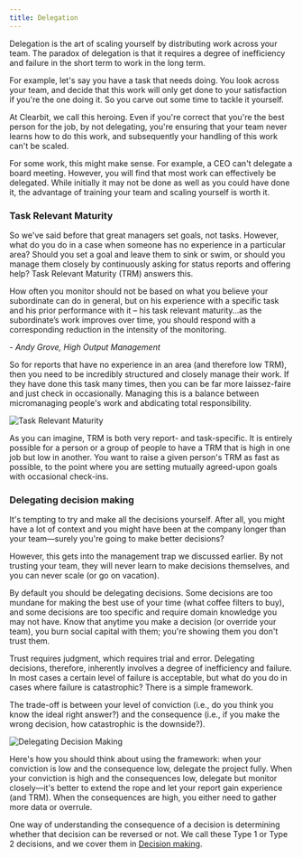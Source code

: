 ```yaml
---
title: Delegation
---
```



<Podcast code="6299827" />

Delegation is the art of scaling yourself by distributing work across your team. The paradox of delegation is that it requires a degree of inefficiency and failure in the short term to work in the long term.

For example, let's say you have a task that needs doing. You look across your team, and decide that this work will only get done to your satisfaction if you're the one doing it. So you carve out some time to tackle it yourself.

At Clearbit, we call this heroing. Even if you're correct that you're the best person for the job, by not delegating, you're ensuring that your team never learns how to do this work, and subsequently your handling of this work can't be scaled.

For some work, this might make sense. For example, a CEO can't delegate a board meeting. However, you will find that most work can effectively be delegated. While initially it may not be done as well as you could have done it, the advantage of training your team and scaling yourself is worth it.

### Task Relevant Maturity

So we've said before that great managers set goals, not tasks. However, what do you do in a case when someone has no experience in a particular area? Should you set a goal and leave them to sink or swim, or should you manage them closely by continuously asking for status reports and offering help? Task Relevant Maturity (TRM) answers this.

<Callout emoji="🗣">
How often you monitor should not be based on what you believe your subordinate can do in general, but on his experience with a specific task and his prior performance with it – his task relevant maturity…as the subordinate’s work improves over time, you should respond with a corresponding reduction in the intensity of the monitoring.

*- Andy Grove, High Output Management*
</Callout>

So for reports that have no experience in an area (and therefore low TRM), then you need to be incredibly structured and closely manage their work. If they have done this task many times, then you can be far more laissez-faire and just check in occasionally. Managing this is a balance between micromanaging people's work and abdicating total responsibility.

![Task Relevant Maturity](/chapters/creating-and-achieving-goals/task-relevant-maturity.png)

As you can imagine, TRM is both very report- and task-specific. It is entirely possible for a person or a group of people to have a TRM that is high in one job but low in another. You want to raise a given person's TRM as fast as possible, to the point where you are setting mutually agreed-upon goals with occasional check-ins.

### Delegating decision making

It's tempting to try and make all the decisions yourself. After all, you might have a lot of context and you might have been at the company longer than your team—surely you're going to make better decisions?

However, this gets into the management trap we discussed earlier. By not trusting your team, they will never learn to make decisions themselves, and you can never scale (or go on vacation).

By default you should be delegating decisions. Some decisions are too mundane for making the best use of your time (what coffee filters to buy), and some decisions are too specific and require domain knowledge you may not have. Know that anytime you make a decision (or override your team), you burn social capital with them; you're showing them you don't trust them.

Trust requires judgment, which requires trial and error. Delegating decisions, therefore, inherently involves a degree of inefficiency and failure. In most cases a certain level of failure is acceptable, but what do you do in cases where failure is catastrophic? There is a simple framework.

The trade-off is between your level of conviction (i.e., do you think you know the ideal right answer?) and the consequence (i.e., if you make the wrong decision, how catastrophic is the downside?).

![Delegating Decision Making](/chapters/creating-and-achieving-goals/delegating-decision-making.png)

Here's how you should think about using the framework: when your conviction is low and the consequence low, delegate the project fully. When your conviction is high and the consequences low, delegate but monitor closely—it's better to extend the rope and let your report gain experience (and TRM). When the consequences are high, you either need to gather more data or overrule.

One way of understanding the consequence of a decision is determining whether that decision can be reversed or not. We call these Type 1 or Type 2 decisions, and we cover them in [Decision making](/working-as-a-team/decision-making).